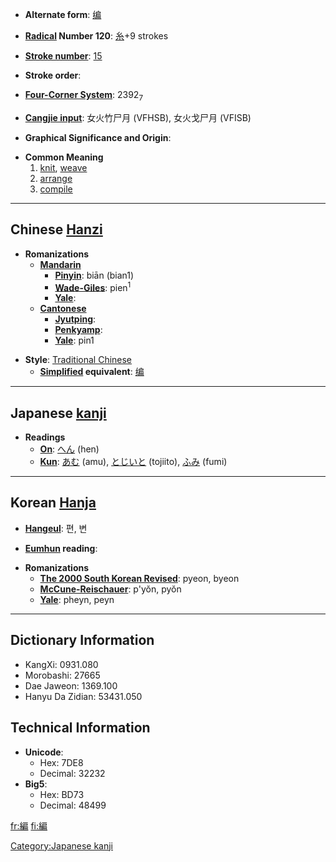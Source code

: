 * '''Alternate form''': [[编]]

* '''[[Wiktionary:Chinese radical index| Radical]] Number 120''': [[Wiktionary:Chinese radical index 糸|糸]]+9 strokes

* '''[[Wiktionary:Chinese total strokes index|Stroke number]]''': [[Wiktionary:Chinese total strokes index 15|15]]

* '''Stroke order''': 

* '''[[Wiktionary:Chinese four corner index|Four-Corner System]]''': 2392<sub>7</sub>

* '''[[Wiktionary:Chinese Cangjie index|Cangjie input]]''': 女火竹尸月 (VFHSB), 女火戈尸月 (VFISB)

* '''Graphical Significance and Origin''': 

* '''Common Meaning'''
*# [[knit]], [[weave]]
*# [[arrange]]
*# [[compile]]


----

== Chinese [[Hanzi]] ==

* '''Romanizations'''
** '''[[Mandarin]]'''
*** '''[[Pinyin]]''': biān (bian1)
*** '''[[Wade-Giles]]''': pien<sup>1</sup>
*** '''[[Yale]]''': 
** '''[[Cantonese]]'''
*** '''[[Jyutping]]''':
*** '''[[Penkyamp]]''': 
*** '''[[Yale]]''': pin1

* '''Style''': [[Traditional Chinese]] 
** '''[[Simplified Chinese|Simplified]] equivalent''': [[编]]


----

== Japanese [[kanji]] ==

* '''Readings'''
** '''[[On]]''': [[へん]] (hen)
** '''[[Kun]]''': [[あむ]] (amu), [[とじいと]] (tojiito), [[ふみ]] (fumi)


----

== Korean [[Hanja]] ==

* '''[[Hangeul]]''': 편, 변

* '''[[Eumhun]] reading''': 

* '''Romanizations'''
** '''[[The 2000 South Korean Revised Romanization|The 2000 South Korean Revised]]''': pyeon, byeon
** '''[[McCune-Reischauer]]''': p'yŏn, pyŏn
** '''[[Yale]]''': pheyn, peyn

----

== Dictionary Information ==

* KangXi: 0931.080
* Morobashi: 27665
* Dae Jaweon: 1369.100
* Hanyu Da Zidian: 53431.050

== Technical Information ==

* '''Unicode''':
** Hex: 7DE8
** Decimal: 32232
* '''Big5''':
** Hex: BD73
** Decimal: 48499

[[Category:Japanese kanji]]
[[fr:編]]
[[fi:編]]